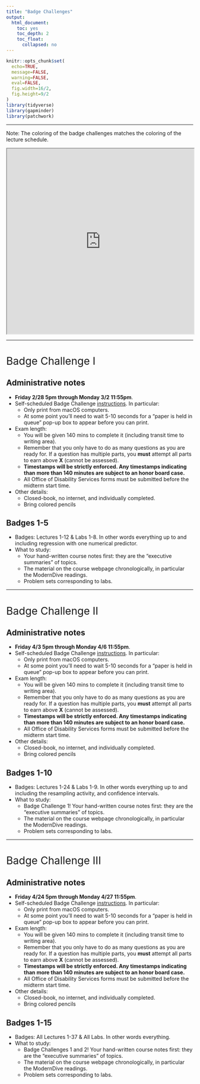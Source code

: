 ```yaml
---
title: "Badge Challenges"
output:
  html_document:
    toc: yes
    toc_depth: 2
    toc_float:
      collapsed: no
---
```


<style>
h1{font-weight: 400;}
</style>

```r
knitr::opts_chunk$set(
  echo=TRUE, 
  message=FALSE, 
  warning=FALSE, 
  eval=FALSE, 
  fig.width=16/2, 
  fig.height=9/2
)
library(tidyverse)
library(gapminder)
library(patchwork)
```



***

Note: The coloring of the badge challenges matches the coloring of the lecture schedule.

<iframe src="https://docs.google.com/spreadsheets/d/e/2PACX-1vQM-5FVt5BKJZsfElEV19NwD2MXGgSVUfGLB7dUoD0MbCU6Dkzqx66UMxbgqMaiS6H8CP8numV5Xaf-/pubhtml?gid=67598343&amp;single=true&amp;widget=true&amp;headers=false" width="100%" height="500"></iframe>



***


# Badge Challenge I {#challegeI}

## Administrative notes

* **Friday 2/28 5pm through Monday 3/2 11:55pm**.
* Self-scheduled Badge Challenge [instructions](http://www.science.smith.edu/self-scheduled-exam-printing/){target="_blank"}. In particular:
    + Only print from macOS computers.
    + At some point you'll need to wait 5-10 seconds for a "paper is held in queue" pop-up box to appear before you can print.
* Exam length:
    + You will be given 140 mins to complete it (including transit time to writing area).
    + Remember that you only have to do as many questions as you are ready for. If a question has multiple parts, you **must** attempt all parts to earn above **X** (cannot be assessed). 
    + **Timestamps will be strictly enforced. Any timestamps indicating than more than 140 minutes are subject to an honor board case.**
    + All Office of Disability Services forms must be submitted before the midterm start time.
* Other details:
    + Closed-book, no internet, and individually completed.
    + Bring colored pencils


## Badges 1-5
    
* Badges: Lectures 1-12 & Labs 1-8. In other words everything up to and including regression with one numerical predictor. 
* What to study:
    + Your hand-written course notes first: they are the "executive summaries" of topics.
    + The material on the course webpage chronologically, in particular the ModernDive readings.
    + Problem sets corresponding to labs.



***



# Badge Challenge II {#challegeII}

## Administrative notes

* **Friday 4/3 5pm through Monday 4/6 11:55pm**.
* Self-scheduled Badge Challenge [instructions](http://www.science.smith.edu/self-scheduled-exam-printing/){target="_blank"}. In particular:
    + Only print from macOS computers.
    + At some point you'll need to wait 5-10 seconds for a "paper is held in queue" pop-up box to appear before you can print.
* Exam length:
    + You will be given 140 mins to complete it (including transit time to writing area).
    + Remember that you only have to do as many questions as you are ready for. If a question has multiple parts, you **must** attempt all parts to earn above **X** (cannot be assessed). 
    + **Timestamps will be strictly enforced. Any timestamps indicating than more than 140 minutes are subject to an honor board case.**
    + All Office of Disability Services forms must be submitted before the midterm start time.
* Other details:
    + Closed-book, no internet, and individually completed.
    + Bring colored pencils


## Badges 1-10
    
* Badges: Lectures 1-24 & Labs 1-9.  In other words everything up to and including the resampling activity, and confidence intervals.
* What to study:
    + Badge Challenge 1!
    Your hand-written course notes first: they are the "executive summaries" of topics.
    + The material on the course webpage chronologically, in particular the ModernDive readings.
    + Problem sets corresponding to labs.



***



# Badge Challenge III {#challegeIII}

## Administrative notes

* **Friday 4/24 5pm through Monday 4/27 11:55pm**.
* Self-scheduled Badge Challenge [instructions](http://www.science.smith.edu/self-scheduled-exam-printing/){target="_blank"}. In particular:
    + Only print from macOS computers.
    + At some point you'll need to wait 5-10 seconds for a "paper is held in queue" pop-up box to appear before you can print.
* Exam length:
    + You will be given 140 mins to complete it (including transit time to writing area).
    + Remember that you only have to do as many questions as you are ready for. If a question has multiple parts, you **must** attempt all parts to earn above **X** (cannot be assessed). 
    + **Timestamps will be strictly enforced. Any timestamps indicating than more than 140 minutes are subject to an honor board case.**
    + All Office of Disability Services forms must be submitted before the midterm start time.
* Other details:
    + Closed-book, no internet, and individually completed.
    + Bring colored pencils


## Badges 1-15
    
* Badges: All Lectures 1-37 & All Labs.  In other words everything.
* What to study:
    + Badge Challenges 1 and 2!
    Your hand-written course notes first: they are the "executive summaries" of topics.
    + The material on the course webpage chronologically, in particular the ModernDive readings.
    + Problem sets corresponding to labs.
 
